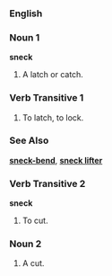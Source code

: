 ===English===
===Noun 1===
'''sneck'''
# A latch or catch.
===Verb Transitive 1===
# To latch, to lock.

===See Also===
'''[[sneck-bend]]''', '''[[sneck lifter]]'''



===Verb Transitive 2===
'''sneck'''
# To cut.

===Noun 2===
# A cut.